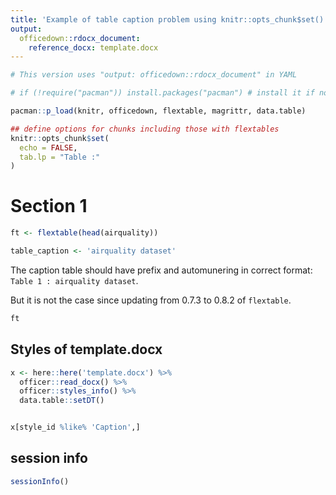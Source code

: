 ---
title: 'Example of table caption problem using knitr::opts_chunk$set()'
output: 
  officedown::rdocx_document:
    reference_docx: template.docx
---

```{r}
# This version uses "output: officedown::rdocx_document" in YAML

```


```{r options, include=TRUE, echo=TRUE}

# if (!require("pacman")) install.packages("pacman") # install it if not already there

pacman::p_load(knitr, officedown, flextable, magrittr, data.table)

## define options for chunks including those with flextables
knitr::opts_chunk$set(
  echo = FALSE,
  tab.lp = "Table :"
)

```


# Section 1

```{r}
ft <- flextable(head(airquality))

table_caption <- 'airquality dataset'

```

The caption table should have prefix and automunering in correct format: `Table 1 : airquality dataset`. 

But it is not the case since updating from 0.7.3 to 0.8.2 of `flextable`.


```{r first_table, tab.cap = table_caption}
ft
```


\newpage


## Styles of template.docx
```{r}

x <- here::here('template.docx') %>%
  officer::read_docx() %>% 
  officer::styles_info() %>%
  data.table::setDT() 


x[style_id %like% 'Caption',]
```



## session info

```{r}
sessionInfo()

```



```{r}

```

